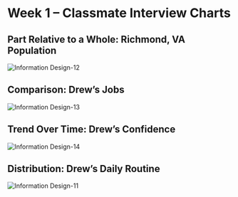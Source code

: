 # Week 1 – Classmate Interview Charts

## Part Relative to a Whole: Richmond, VA Population

![Information Design-12](https://user-images.githubusercontent.com/5074763/189018427-5534a7a2-0426-42cb-bf1d-461076e421a0.jpg)

## Comparison: Drew’s Jobs

![Information Design-13](https://user-images.githubusercontent.com/5074763/189018426-740a4587-e646-4827-887c-02535e72b7b1.jpg)

## Trend Over Time: Drew’s Confidence

![Information Design-14](https://user-images.githubusercontent.com/5074763/189018428-3c741b03-0479-4894-9784-c3c759bf865e.jpg)

## Distribution: Drew’s Daily Routine

![Information Design-11](https://user-images.githubusercontent.com/5074763/189018429-41b1ca54-1639-45be-ba07-68eb27043135.jpg)
